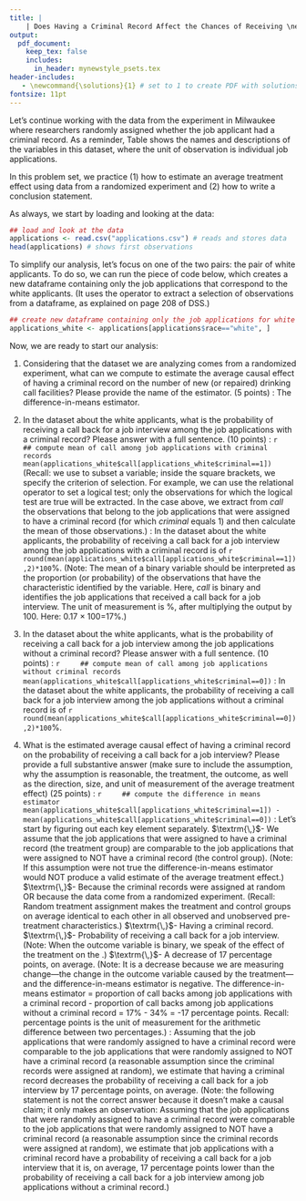 ```yaml
---
title: |
    | Does Having a Criminal Record Affect the Chances of Receiving \newline A Call Back for a Job Interview? Part III \if1\solutions (with Solutions) \fi
output:
  pdf_document:
    keep_tex: false
    includes:
      in_header: mynewstyle_psets.tex 
header-includes: 
   - \newcommand{\solutions}{1} # set to 1 to create PDF with solutions; leave blank to create PDF without solutions
fontsize: 11pt
---
```

\vspace{-.5cm} Let's continue working with the data from the experiment in Milwaukee where researchers randomly assigned whether the job applicant had a criminal record. As a reminder, Table \ref{applications} shows the names and descriptions of the variables in this dataset, where the unit of observation is individual job applications.

\begin{table}[h!!!]
\begin{center}
\begin{tabular}{ll}											
\midrule
variable & description\\
\midrule \addlinespace[1.5pt]
\textit{job\_id} & identifying number of job opening\\\addlinespace[1.5pt]
\textit{criminal} & whether the job applicant presented himself as having a criminal record (1=yes, 0=no) \\\addlinespace[1.5pt]
\textit{race} & race of applicant (black or white)\\\addlinespace[1.5pt]
\textit{call} & whether job application received a call back for a job interview (1=yes, 0=no) \\\addlinespace[1.5pt]
\midrule
\end{tabular}
\caption{Variables in "applications.csv"}\label{applications}
\end{center}
\end{table}
\vspace{.3cm}

In this problem set, we practice (1) how to estimate an average treatment effect using data from a randomized experiment and (2) how to write a conclusion statement.

As always, we start by loading and looking at the data:

```r
## load and look at the data
applications <- read.csv("applications.csv") # reads and stores data
head(applications) # shows first observations
```

To simplify our analysis, let's focus on one of the two pairs: the pair of white applicants. To do so, we can run the piece of code below, which creates a new dataframe containing only the job applications that correspond to the white applicants. (It uses the \fu{[]} operator to extract a selection of observations from a dataframe, as explained on page 208 of DSS.) 

```r
## create new dataframe containing only the job applications for white applicants
applications_white <- applications[applications$race=="white", ]
```

Now, we are ready to start our analysis:

1. Considering that the dataset we are analyzing comes from a randomized experiment, what can we compute to estimate the average causal effect of having a criminal record on the number of new (or repaired) drinking call facilities?  Please provide the name of the estimator. (5 points)
\if1\solutions 
\newline\newline\underline{Answer}: The difference-in-means estimator. 
\newline
\fi

2. In the dataset about the white applicants, what is the probability of receiving a call back for a job interview among the job applications with a criminal record? Please answer with a full sentence. (10 points)
\if1\solutions
\newline\newline\underline{R code}:
    ```r
    ## compute mean of call among job applications with criminal records
    mean(applications_white$call[applications_white$criminal==1])
    ```
(Recall: we use \fu{[]} to subset a variable; inside the square brackets, we specify the criterion of selection. For example, we can use the relational operator \fu{==} to set a logical test; only the observations for which the logical test are true will be extracted. In the case above, we extract from *call* the observations that belong to the job applications that were assigned to have a criminal record (for which *criminal* equals 1) and then calculate the mean of those observations.) 
\newline\newline\underline{Answer}: In the dataset about the white applicants, the probability of receiving a call back for a job interview among the job applications with a criminal record is of `r round(mean(applications_white$call[applications_white$criminal==1]),2)*100`\%. (Note: The mean of a binary variable should be interpreted as the proportion (or probability) of the observations that have the characteristic identified by the variable. Here, *call* is binary and identifies the job applications that received a call back for a job interview. The unit of measurement is \%, after multiplying the output by 100. Here: 0.17 ${\times}$ 100=17\%.)
\newline
\fi

3. In the dataset about the white applicants, what is the probability of receiving a call back for a job interview among the job applications without a criminal record? Please answer with a full sentence. (10 points)
\if1\solutions
\newline\newline\underline{R code}:
    ```r
    ## compute mean of call among job applications without criminal records
    mean(applications_white$call[applications_white$criminal==0])
    ```
\underline{Answer}: In the dataset about the white applicants, the probability of receiving a call back for a job interview among the job applications without a criminal record is of `r round(mean(applications_white$call[applications_white$criminal==0]),2)*100`\%.
\newline
\fi

4. What is the estimated average causal effect of having a criminal record on the probability of receiving a call back for a job interview? Please provide a full substantive answer (make sure to include the assumption, why the assumption is reasonable, the treatment, the outcome, as well as the direction, size, and unit of measurement of the average treatment effect) (25 points)
\if1\solutions
\newline\newline\underline{R code}:
    ```r
    ## compute the difference in means estimator
    mean(applications_white$call[applications_white$criminal==1]) - 
      mean(applications_white$call[applications_white$criminal==0])
    ```
\underline{Answer}: Let's start by figuring out each key element separately.\newline\newline 
$\textrm{\,}$- \textit{What's the assumption?} We assume that the job applications that were assigned to have a criminal record (the treatment group) are comparable to the job applications that were assigned to NOT have a criminal record (the control group). (Note: If this assumption were not true the difference-in-means estimator would NOT produce a valid estimate of the average treatment effect.) \newline\newline 
$\textrm{\,}$- \textit{Why is the assumption reasonable?} Because the criminal records were assigned at random OR because the data come from a randomized experiment. (Recall: Random treatment assignment makes the treatment and control groups on average identical to each other in all observed and unobserved pre-treatment characteristics.)\newline\newline 
$\textrm{\,}$- \textit{What's the treatment?} Having a criminal record. \newline\newline 
$\textrm{\,}$- \textit{What's the outcome?} Probability of receiving a call back for a job interview. (Note: When the outcome variable is binary, we speak of the effect of the treatment on the \textit{probability of the outcome occurring}.) \newline\newline 
$\textrm{\,}$- \textit{What's the direction, size, and unit of measurement of the average causal effect?} A decrease of 17 percentage points, on average. (Note: It is a decrease because we are measuring change---the change in the outcome variable caused by the treatment---and the difference-in-means estimator is negative. The difference-in-means estimator = proportion of call backs among job applications with a criminal record - proportion of call backs among job applications without a criminal record = 17% - 34% = -17 percentage points. Recall: percentage points is the unit of measurement for the arithmetic difference between two percentages.)\newline\newline 
\textit{Full answer}: Assuming that the job applications that were randomly assigned to have a criminal record were comparable to the job applications that were randomly assigned to NOT have a criminal record (a reasonable assumption since the criminal records were assigned at random), we estimate that having a criminal record decreases the probability of receiving a call back for a job interview by 17 percentage points, on average.
\newline\newline (Note: the following statement is not the correct answer because it doesn't make a causal claim; it only makes an observation: Assuming that the job applications that were randomly assigned to have a criminal record were comparable to the job applications that were randomly assigned to NOT have a criminal record (a reasonable assumption since the criminal records were assigned at random), we estimate that job applications with a criminal record have a probability of receiving a call back for a job interview that it is, on average, 17 percentage points lower than the probability of receiving a call back for a job interview among job applications without a criminal record.)
\fi